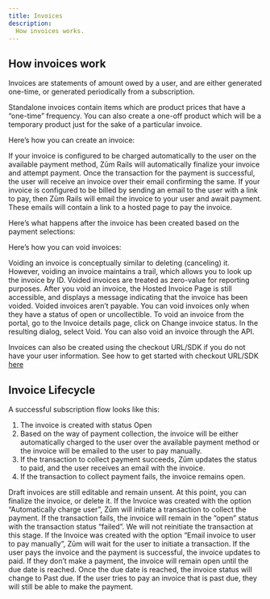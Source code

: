 ```yaml
---
title: Invoices
description:
  How invoices works.
---
```


## How invoices work

Invoices are statements of amount owed by a user, and are either generated one-time, or generated periodically from a subscription.

Standalone invoices contain items which are product prices that have a “one-time” frequency. You can also create a one-off product which will be a temporary product just for the sake of a particular invoice. 

Here’s how you can create an invoice:

If your invoice is configured to be charged automatically to the user on the available payment method, Zūm Rails will automatically finalize your invoice and attempt payment. 
Once the transaction for the payment is successful, the user will receive an invoice over their email confirming the same. 
If your invoice is configured to be billed by sending an email to the user with a link to pay, then Zūm Rails will email the invoice to your user and await payment. These emails will contain a link to a hosted page to pay the invoice. 

Here’s what happens after the invoice has been created based on the payment selections:

<a name="void">Here’s how you can void invoices:</a>

Voiding an invoice is conceptually similar to deleting (canceling) it. 
However, voiding an invoice maintains a trail, which allows you to look up the invoice by ID. Voided invoices are treated as zero-value for reporting purposes. 
After you void an invoice, the Hosted Invoice Page is still accessible, and displays a message indicating that the invoice has been voided. Voided invoices aren’t payable. 
You can void invoices only when they have a status of open or uncollectible. To void an invoice from the portal, go to the Invoice details page, click on Change invoice status. In the resulting dialog, select Void. 
You can also void an invoice through the API. 

Invoices can also be created using the checkout URL/SDK if you do not have your user information. See how to get started with checkout URL/SDK [here](../ways-to-integrate/zum-connect)

## Invoice Lifecycle
A successful subscription flow looks like this:
 1. The invoice is created with status Open
 2. Based on the way of payment collection, the invoice will be either automatically charged to the user over the available payment method or the invoice will be emailed to the user to pay manually.
 3. If the transaction to collect payment succeeds, Zūm updates the status to paid, and the user receives an email with the invoice. 
 4. If the transaction to collect payment fails, the invoice remains open.

Draft invoices are still editable and remain unsent. At this point, you can finalize the invoice, or delete it.
If the Invoice was created with the option “Automatically charge user”, Zūm will initiate a transaction to collect the payment. If the transaction fails, the invoice will remain in the “open” status with the transaction status “failed”. We will not reinitiate the transaction at this stage. 
If the Invoice was created with the option “Email invoice to user to pay manually”, Zūm will wait for the user to initiate a transaction. 
If the user pays the invoice and the payment is successful, the invoice updates to paid. If they don’t make a payment, the invoice will remain open until the due date is reached. Once the due date is reached, the invoice status will change to Past due. If the user tries to pay an invoice that is past due, they will still be able to make the payment. 
